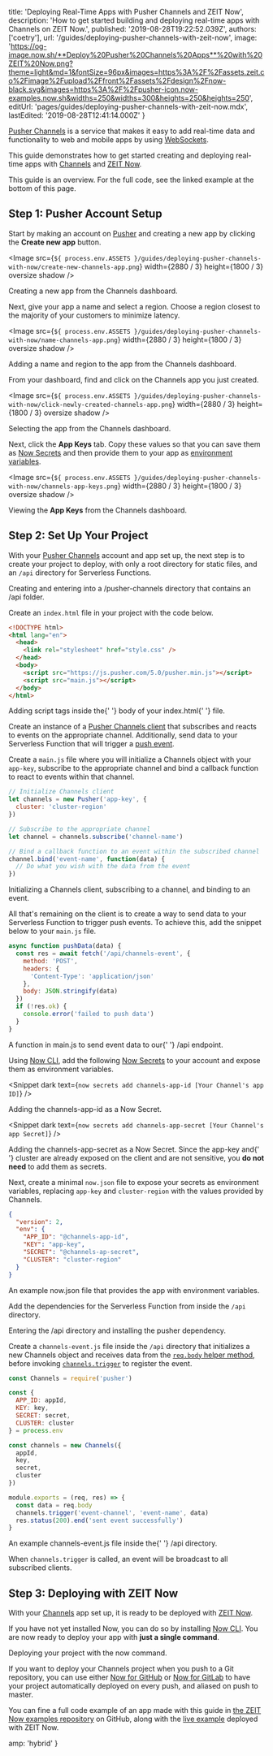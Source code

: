 
  title: 'Deploying Real-Time Apps with Pusher Channels and ZEIT Now',
  description:
    'How to get started building and deploying real-time apps with Channels on ZEIT Now.',
  published: '2019-08-28T19:22:52.039Z',
  authors: ['coetry'],
  url: '/guides/deploying-pusher-channels-with-zeit-now',
  image:
    'https://og-image.now.sh/**Deploy%20Pusher%20Channels%20Apps**%20with%20ZEIT%20Now.png?theme=light&md=1&fontSize=96px&images=https%3A%2F%2Fassets.zeit.co%2Fimage%2Fupload%2Ffront%2Fassets%2Fdesign%2Fnow-black.svg&images=https%3A%2F%2Fpusher-icon.now-examples.now.sh&widths=250&widths=300&heights=250&heights=250',
  editUrl: 'pages/guides/deploying-pusher-channels-with-zeit-now.mdx',
  lastEdited: '2019-08-28T12:41:14.000Z'
}

[Pusher Channels](https://pusher.com/channels) is a service that makes it easy to add real-time data and functionality to web and mobile apps by using [WebSockets](https://socket.io/).

This guide demonstrates how to get started creating and deploying real-time apps with [Channels](https://pusher.com/channels) and [ZEIT Now](/now).

<Note>
  This guide is an overview. For the full code, see the linked example at the
  bottom of this page.
</Note>

## Step 1: Pusher Account Setup

Start by making an account on [Pusher](https://dashboard.pusher.com/accounts/sign_up) and creating a new app by clicking the **Create new app** button.

<Image
  src={`${
    process.env.ASSETS
  }/guides/deploying-pusher-channels-with-now/create-new-channels-app.png`}
  width={2880 / 3}
  height={1800 / 3}
  oversize
  shadow
/>
<Caption>Creating a new app from the Channels dashboard.</Caption>

Next, give your app a name and select a region. Choose a region closest to the majority of your customers to minimize latency.

<Image
  src={`${
    process.env.ASSETS
  }/guides/deploying-pusher-channels-with-now/name-channels-app.png`}
  width={2880 / 3}
  height={1800 / 3}
  oversize
  shadow
/>
<Caption>Adding a name and region to the app from the Channels dashboard.</Caption>

From your dashboard, find and click on the Channels app you just created.

<Image
  src={`${
    process.env.ASSETS
  }/guides/deploying-pusher-channels-with-now/click-newly-created-channels-app.png`}
  width={2880 / 3}
  height={1800 / 3}
  oversize
  shadow
/>
<Caption>Selecting the app from the Channels dashboard.</Caption>

Next, click the **App Keys** tab. Copy these values so that you can save them as [Now Secrets](/docs/v2/serverless-functions/env-and-secrets/#adding-secrets) and then provide them to your app as [environment variables](/docs/v2/serverless-functions/env-and-secrets/#providing-environment-variables).

<Image
  src={`${
    process.env.ASSETS
  }/guides/deploying-pusher-channels-with-now/channels-app-keys.png`}
  width={2880 / 3}
  height={1800 / 3}
  oversize
  shadow
/>
<Caption>Viewing the <b>App Keys</b> from the Channels dashboard.</Caption>

## Step 2: Set Up Your Project

With your [Pusher Channels](https://pusher.com/channels) account and app set up, the next step is to create your project to deploy, with only a root directory for static files, and an `/api` directory for Serverless Functions.

<Snippet dark text="mkdir -p pusher-channels/api && cd pusher-channels" />
<Caption>Creating and entering into a <InlineCode>/pusher-channels</InlineCode> directory that contains an <InlineCode>/api</InlineCode> folder.</Caption>

Create an `index.html` file in your project with the code below.

```html
<!DOCTYPE html>
<html lang="en">
  <head>
    <link rel="stylesheet" href="style.css" />
  </head>
  <body>
    <script src="https://js.pusher.com/5.0/pusher.min.js"></script>
    <script src="main.js"></script>
  </body>
</html>
```

<Caption>
  Adding <InlineCode>script</InlineCode> tags inside the{' '}
  <InlineCode>body</InlineCode> of your <InlineCode>index.html</InlineCode>{' '}
  file.
</Caption>

Create an instance of a [Pusher Channels client](https://pusher.com/docs/channels/using_channels/client-api-overview) that subscribes and reacts to events on the appropriate channel. Additionally, send data to your Serverless Function that will trigger a [push event](https://pusher.com/docs/channels/using_channels/events).

Create a `main.js` file where you will initialize a Channels object with your `app-key`, subscribe to the appropriate channel and bind a callback function to react to events within that channel.

```js
// Initialize Channels client
let channels = new Pusher('app-key', {
  cluster: 'cluster-region'
})

// Subscribe to the appropriate channel
let channel = channels.subscribe('channel-name')

// Bind a callback function to an event within the subscribed channel
channel.bind('event-name', function(data) {
  // Do what you wish with the data from the event
})
```

<Caption>
  Initializing a <InlineCode>Channels</InlineCode> client, subscribing to a
  channel, and binding to an event.
</Caption>

All that's remaining on the client is to create a way to send data to your Serverless Function to trigger push events. To achieve this, add the snippet below to your `main.js` file.

```js
async function pushData(data) {
  const res = await fetch('/api/channels-event', {
    method: 'POST',
    headers: {
      'Content-Type': 'application/json'
    },
    body: JSON.stringify(data)
  })
  if (!res.ok) {
    console.error('failed to push data')
  }
}
```

<Caption>
  A function in <InlineCode>main.js</InlineCode> to send event data to our{' '}
  <InlineCode>/api</InlineCode> endpoint.
</Caption>

Using [Now CLI](/download), add the following [Now Secrets](https://zeit.co/docs/v2/build-step#using-environment-variables-and-secrets) to your account and expose them as environment variables.

<Snippet dark text={`now secrets add channels-app-id [Your Channel's app ID]`} />
<Caption>
  Adding the <InlineCode>channels-app-id</InlineCode> as a Now Secret.
</Caption>

<Snippet dark text={`now secrets add channels-app-secret [Your Channel's app Secret]`} />
<Caption>
  Adding the <InlineCode>channels-app-secret</InlineCode> as a Now Secret.
</Caption>

<Note hint>
  Since the <InlineCode>app-key</InlineCode> and{' '}
  <InlineCode>cluster</InlineCode> are already exposed on the client and are not
  sensitive, you <b>do not need</b> to add them as secrets.
</Note>

Next, create a minimal `now.json` file to expose your secrets as environment variables, replacing `app-key` and `cluster-region` with the values provided by Channels.

```json
{
  "version": 2,
  "env": {
    "APP_ID": "@channels-app-id",
    "KEY": "app-key",
    "SECRET": "@channels-ap-secret",
    "CLUSTER": "cluster-region"
  }
}
```

<Caption>
  An example <InlineCode>now.json</InlineCode> file that provides the app with
  environment variables.
</Caption>

Add the dependencies for the Serverless Function from inside the `/api` directory.

<Snippet dark text="cd api && npm i pusher" />
<Caption>Entering the <InlineCode>/api</InlineCode> directory and installing the <InlineCode>pusher</InlineCode> dependency.</Caption>

Create a `channels-event.js` file inside the `/api` directory that initializes a new Channels object and receives data from the [`req.body` helper method](https://zeit.co/docs/v2/serverless-functions/supported-languages/#node.js-request-and-response-objects), before invoking [`channels.trigger`](https://github.com/pusher/pusher-http-node#publishing-events) to register the event.

```js
const Channels = require('pusher')

const {
  APP_ID: appId,
  KEY: key,
  SECRET: secret,
  CLUSTER: cluster
} = process.env

const channels = new Channels({
  appId,
  key,
  secret,
  cluster
})

module.exports = (req, res) => {
  const data = req.body
  channels.trigger('event-channel', 'event-name', data)
  res.status(200).end('sent event successfully')
}
```

<Caption>
  An example <InlineCode>channels-event.js</InlineCode> file inside the{' '}
  <InlineCode>/api</InlineCode> directory.
</Caption>

When `channels.trigger` is called, an event will be broadcast to all subscribed clients.

## Step 3: Deploying with ZEIT Now

With your [Channels](https://pusher.com/channels) app set up, it is ready to be deployed with [ZEIT Now](/docs).

If you have not yet installed Now, you can do so by installing [Now CLI](/download). You are now ready to deploy your app with **just a single command**.

<Snippet dark text="now" />
<Caption>Deploying your project with the <InlineCode>now</InlineCode> command.</Caption>

If you want to deploy your Channels project when you push to a Git repository, you can use either [Now for GitHub](/github) or [Now for GitLab](/gitlab) to have your project automatically deployed on every push, and aliased on push to master.

You can fine a full code example of an app made with this guide in [the ZEIT Now examples repository](https://github.com/zeit/now-examples/tree/master/vanilla-pusher-functions) on GitHub, along with the [live example](https://pusher-whiteboard.now-examples.now.sh/) deployed with ZEIT Now.


  amp: 'hybrid'
}
